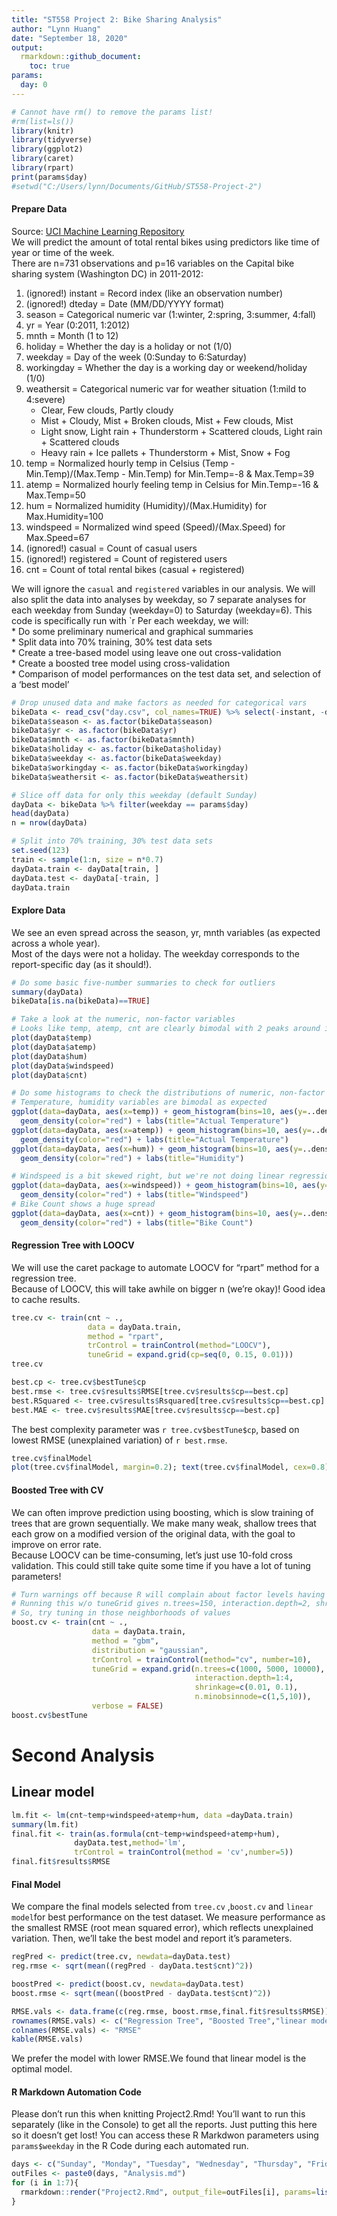 ```yaml
---
title: "ST558 Project 2: Bike Sharing Analysis"
author: "Lynn Huang"
date: "September 18, 2020"
output:
  rmarkdown::github_document:
    toc: true
params:
  day: 0
---
```


```r
# Cannot have rm() to remove the params list!
#rm(list=ls())
library(knitr)
library(tidyverse)
library(ggplot2)
library(caret)
library(rpart)
print(params$day)
#setwd("C:/Users/lynn/Documents/GitHub/ST558-Project-2")
```

#### Prepare Data
Source: [UCI Machine Learning Repository](https://archive.ics.uci.edu/ml/datasets/Bike+Sharing+Dataset)  
We will predict the amount of total rental bikes using predictors like time of year or time of the week.  
There are n=731 observations and p=16 variables on the Capital bike sharing system (Washington DC) in 2011-2012:  

1. (ignored!) instant = Record index (like an observation number)  
2. (ignored!) dteday = Date (MM/DD/YYYY format)  
3. season = Categorical numeric var (1:winter, 2:spring, 3:summer, 4:fall)  
4. yr = Year (0:2011, 1:2012)  
5. mnth = Month (1 to 12)  
6. holiday = Whether the day is a holiday or not (1/0)  
7. weekday = Day of the week (0:Sunday to 6:Saturday)  
8. workingday = Whether the day is a working day or weekend/holiday (1/0)  
9. weathersit = Categorical numeric var for weather situation (1:mild to 4:severe)  
    * Clear, Few clouds, Partly cloudy  
    * Mist + Cloudy, Mist + Broken clouds, Mist + Few clouds, Mist  
    * Light snow, Light rain + Thunderstorm + Scattered clouds, Light rain + Scattered clouds  
    * Heavy rain + Ice pallets + Thunderstorm + Mist, Snow + Fog  
10. temp = Normalized hourly temp in Celsius (Temp - Min.Temp)/(Max.Temp - Min.Temp) for Min.Temp=-8 & Max.Temp=39  
11. atemp = Normalized hourly feeling temp in Celsius for Min.Temp=-16 & Max.Temp=50  
12. hum = Normalized humidity (Humidity)/(Max.Humidity) for Max.Humidity=100  
13. windspeed = Normalized wind speed (Speed)/(Max.Speed) for Max.Speed=67  
14. (ignored!) casual = Count of casual users  
15. (ignored!) registered = Count of registered users  
16. cnt = Count of total rental bikes (casual + registered)  

We will ignore the `casual` and `registered` variables in our analysis. We will also split the data into analyses by weekday, so 7 separate analyses for each weekday from Sunday (weekday=0) to Saturday (weekday=6). This code is specifically run with `r Per each weekday, we will:  
* Do some preliminary numerical and graphical summaries  
* Split data into 70% training, 30% test data sets  
* Create a tree-based model using leave one out cross-validation  
* Create a boosted tree model using cross-validation  
* Comparison of model performances on the test data set, and selection of a 'best model'  

```r
# Drop unused data and make factors as needed for categorical vars
bikeData <- read_csv("day.csv", col_names=TRUE) %>% select(-instant, -dteday, -casual, -registered)
bikeData$season <- as.factor(bikeData$season)
bikeData$yr <- as.factor(bikeData$yr)
bikeData$mnth <- as.factor(bikeData$mnth)
bikeData$holiday <- as.factor(bikeData$holiday)
bikeData$weekday <- as.factor(bikeData$weekday)
bikeData$workingday <- as.factor(bikeData$workingday)
bikeData$weathersit <- as.factor(bikeData$weathersit)

# Slice off data for only this weekday (default Sunday)
dayData <- bikeData %>% filter(weekday == params$day)
head(dayData)
n = nrow(dayData)

# Split into 70% training, 30% test data sets
set.seed(123)
train <- sample(1:n, size = n*0.7)
dayData.train <- dayData[train, ]
dayData.test <- dayData[-train, ]
dayData.train
```

#### Explore Data
We see an even spread across the season, yr, mnth variables (as expected across a whole year).  
Most of the days were not a holiday. The weekday corresponds to the report-specific day (as it should!).  

```r
# Do some basic five-number summaries to check for outliers
summary(dayData)
bikeData[is.na(bikeData)==TRUE]

# Take a look at the numeric, non-factor variables
# Looks like temp, atemp, cnt are clearly bimodal with 2 peaks around indices 20 (May) and 80 (July) when the weather is nice for bike riding!
plot(dayData$temp)
plot(dayData$atemp)
plot(dayData$hum)
plot(dayData$windspeed)
plot(dayData$cnt)

# Do some histograms to check the distributions of numeric, non-factor variables
# Temperature, humidity variables are bimodal as expected
ggplot(data=dayData, aes(x=temp)) + geom_histogram(bins=10, aes(y=..density..)) + 
  geom_density(color="red") + labs(title="Actual Temperature")
ggplot(data=dayData, aes(x=atemp)) + geom_histogram(bins=10, aes(y=..density..)) + 
  geom_density(color="red") + labs(title="Actual Temperature")
ggplot(data=dayData, aes(x=hum)) + geom_histogram(bins=10, aes(y=..density..)) + 
  geom_density(color="red") + labs(title="Humidity")

# Windspeed is a bit skewed right, but we're not doing linear regression. This is ok!
ggplot(data=dayData, aes(x=windspeed)) + geom_histogram(bins=10, aes(y=..density..)) + 
  geom_density(color="red") + labs(title="Windspeed")
# Bike Count shows a huge spread
ggplot(data=dayData, aes(x=cnt)) + geom_histogram(bins=10, aes(y=..density..)) + 
  geom_density(color="red") + labs(title="Bike Count")
```

#### Regression Tree with LOOCV
We will use the caret package to automate LOOCV for "rpart" method for a regression tree.  
Because of LOOCV, this will take awhile on bigger n (we're okay)! Good idea to cache results.  
```r
tree.cv <- train(cnt ~ .,
                 data = dayData.train,
                 method = "rpart",
                 trControl = trainControl(method="LOOCV"),
                 tuneGrid = expand.grid(cp=seq(0, 0.15, 0.01)))
tree.cv

best.cp <- tree.cv$bestTune$cp
best.rmse <- tree.cv$results$RMSE[tree.cv$results$cp==best.cp]
best.RSquared <- tree.cv$results$Rsquared[tree.cv$results$cp==best.cp]
best.MAE <- tree.cv$results$MAE[tree.cv$results$cp==best.cp]
```

The best complexity parameter was `r tree.cv$bestTune$cp`, based on lowest RMSE (unexplained variation) of `r best.rmse`.  

```r
tree.cv$finalModel
plot(tree.cv$finalModel, margin=0.2); text(tree.cv$finalModel, cex=0.8)
```

#### Boosted Tree with CV
We can often improve prediction using boosting, which is slow training of trees that are grown sequentially. We make many weak, shallow trees that each grow on a modified version of the original data, with the goal to improve on error rate.  
Because LOOCV can be time-consuming, let's just use 10-fold cross validation. This could still take quite some time if you have a lot of tuning parameters!  
```r
# Turn warnings off because R will complain about factor levels having 0 variance
# Running this w/o tuneGrid gives n.trees=150, interaction.depth=2, shrinkage=0.1, n.minobsinnode=10
# So, try tuning in those neighborhoods of values
boost.cv <- train(cnt ~ .,
                  data = dayData.train,
                  method = "gbm",
                  distribution = "gaussian",
                  trControl = trainControl(method="cv", number=10),
                  tuneGrid = expand.grid(n.trees=c(1000, 5000, 10000),
                                         interaction.depth=1:4,
                                         shrinkage=c(0.01, 0.1),
                                         n.minobsinnode=c(1,5,10)),
                  verbose = FALSE)
boost.cv$bestTune
```

# Second Analysis  
## Linear model  

```r
lm.fit <- lm(cnt~temp+windspeed+atemp+hum, data =dayData.train)
summary(lm.fit)
final.fit <- train(as.formula(cnt~temp+windspeed+atemp+hum),
              dayData.test,method='lm',
              trControl = trainControl(method = 'cv',number=5))
final.fit$results$RMSE
```


#### Final Model
We compare the final models selected from `tree.cv` ,`boost.cv` and `linear model`for best performance on the test dataset. We measure performance as the smallest RMSE (root mean squared error), which reflects unexplained variation. Then, we'll take the best model and report it's parameters.  
```r
regPred <- predict(tree.cv, newdata=dayData.test)
reg.rmse <- sqrt(mean((regPred - dayData.test$cnt)^2))

boostPred <- predict(boost.cv, newdata=dayData.test)
boost.rmse <- sqrt(mean((boostPred - dayData.test$cnt)^2))

RMSE.vals <- data.frame(c(reg.rmse, boost.rmse,final.fit$results$RMSE))
rownames(RMSE.vals) <- c("Regression Tree", "Boosted Tree","linear model")
colnames(RMSE.vals) <- "RMSE"
kable(RMSE.vals)

```
We prefer the model with lower RMSE.We found that linear model is the optimal model.

#### R Markdown Automation Code
Please don't run this when knitting Project2.Rmd! You'll want to run this separately (like in the Console) to get all the reports. Just putting this here so it doesn't get lost! You can access these R Markdwon parameters using `params$weekday` in the R Code during each automated run.
```r
days <- c("Sunday", "Monday", "Tuesday", "Wednesday", "Thursday", "Friday", "Saturday", "Sunday")
outFiles <- paste0(days, "Analysis.md")
for (i in 1:7){
  rmarkdown::render("Project2.Rmd", output_file=outFiles[i], params=list(day=(i-1)))
}
```

